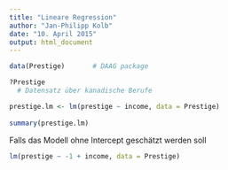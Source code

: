 ```yaml
---
title: "Lineare Regression"
author: "Jan-Philipp Kolb"
date: "10. April 2015"
output: html_document
---
```




```r
data(Prestige)       # DAAG package

?Prestige
  # Datensatz über kanadische Berufe

prestige.lm <- lm(prestige ~ income, data = Prestige)
  
summary(prestige.lm)
```

Falls das Modell ohne Intercept geschätzt werden soll

```r
lm(prestige ~ -1 + income, data = Prestige)
```

